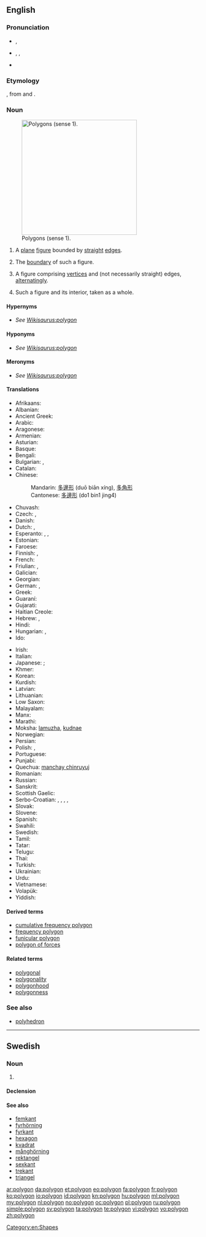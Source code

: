 {{also|Polygon}}
==English==

===Pronunciation===
* {{a|UK}} {{IPA|/ˈpɒlɪɡən/}}, {{X-SAMPA|/"pQlIg@n/}}
* {{a|US}} {{enPR|pälʹē-gän}}, {{IPA|/ˈpɑliɡɑn/}}, {{X-SAMPA|/"pAligAn/}}
* {{audio|en-us-polygon.ogg|Audio (US)}}

===Etymology===
{{etyl|grc}} {{term|sc=polytonic|πολύγωνον|tr=polygōnon}}, from {{term|sc=polytonic|πολύς|tr=polus||many}} and {{term|sc=polytonic|γωνία|tr=gōnia||angle}}.

===Noun===
{{wikipedia}}
{{en-noun}}
[[Image:Assorted polygons.svg|thumb|300px|right|Polygons (sense 1). ]]

# {{geometry}} A [[plane]] [[figure]] bounded by [[straight]] [[edge]]s.
# {{geometry}} The [[boundary]] of such a figure.
# {{geometry|more generally}} A figure comprising [[vertex|vertices]] and (not necessarily straight) edges, [[alternating]]ly.
# {{geometry}} Such a figure and its interior, taken as a whole.

====Hypernyms====
* ''See [[Wikisaurus:polygon]]''

====Hyponyms====
* ''See [[Wikisaurus:polygon]]''

====Meronyms====
* ''See [[Wikisaurus:polygon]]''

====Translations====
{{trans-top|plane figure bounded by straight edges}}
* Afrikaans: {{t-|af|poligoon}}
* Albanian: {{t-|sq|shumëkëndësh}}
* Ancient Greek: {{tø|grc|πολύγωνον|n|tr=polygonon|sc=Grek}}
* Arabic: {{t-|ar|مضلع|tr=mḍl`}}
* Aragonese: {{t-|an|poligono|m}}
* Armenian: {{t-|hy|բազմանկյուն|tr=bazmankyun}}
* Asturian: {{t-|ast|polígonu|m}}
* Basque: {{t-|eu|poligono}}
* Bengali: {{t-|bn|বহুভুজ}}
* Bulgarian: {{t-|bg|многоъгълник|m|tr=poligon}}, {{t-|bg|многоъгълник|m|alt=многоъгълник}}
* Catalan: {{t+|ca|polígon|m}}
* Chinese:
*: Mandarin: [[多邊形]] (duō biān xíng), [[多角形]]
*: Cantonese: [[多邊形]] (do1 bin1 jing4)
* Chuvash: {{tø|cv|нумай кĕтеслĕх|sc=Cyrl}}
* Czech: {{t-|cs|mnohoúhelník|m}}, {{t-|cs|polygon}}
* Danish: {{t+|da|polygon}}
* Dutch: {{t+|nl|veelhoek|m}}, {{t+|nl|polygoon|m}}
* Esperanto: {{t-|eo|plurangulo}}, {{t-|eo|plurlatero}}, {{t-|eo|poligono}}
* Estonian: {{t-|et|hulknurk}}
* Faroese: {{t-|fo|marghyrningur}}
* Finnish: {{t+|fi|monikulmio}}, {{t-|fi|polygoni}}
* French: {{t+|fr|polygone|m}}
* Friulian: {{tø|fur|poligon}}, {{tø|fur|poligonâl}}
* Galician: {{t+|gl|polígono}}
* Georgian: {{t-|ka|პენტაკონტაგონი|sc=Geor}}
* German: {{t+|de|Vieleck|n}}, {{t+|de|Polygon|n}}
* Greek: {{t+|el|πολύγωνο|n|tr=polýgono}}
* Guaraní: {{t-|gn|apyeta}}
* Gujarati: {{t-|gu|બહુભુજ|tr=bahubhuja}}
* Haitian Creole: {{tø|ht|poligòn}}
* Hebrew: {{t+|he|מצולע|m|tr=metsulá}}, {{t+|he|פוליגון|m|tr=poligón}}
* Hindi: {{t-|hi|बहुभुज|tr=bahubhuja}}
* Hungarian: {{t+|hu|poligon}}, {{t+|hu|sokszög}}
* Ido: {{t+|io|poligono}}
{{trans-mid}}
* Irish: {{t-|ga|polagán|m}}
* Italian: {{t+|it|poligono|m}}
* Japanese: {{t-|ja|多角形|tr=[[たかくけい]], takakukei/[[たかっけい]], takakkei}}; {{t-|ja|ポリゴン|tr=porigon}}
* Khmer: {{t+|km|ពហុកោណ}}
* Korean: {{t+|ko|다각형|sc=Hang}}
* Kurdish: {{t-|ku|pirgoşe|sc=ku-Arab}}
* Latvian: {{t-|lv|daudzstūris|m}}
* Lithuanian: {{t-|lt|daugiakampis|m}}
* Low Saxon: {{t-|nds|veeleck}}
* Malayalam: {{t+|ml|ബഹുഭുജം|sc=Mlym}}
* Manx: {{t-|gv|yl-lhiatteean|m}}
* Marathi: {{t-|mr|बहुकोण|tr=bahukoṇa}}
* Moksha: [[lamuzha]], [[kudnae]]
* Norwegian: {{t+|no|polygon}}
* Persian: {{t-|fa|چندضلعی|sc=Grek}}
* Polish: {{t+|pl|wielokąt|m}}, {{t-|pl|wielobok}}
* Portuguese: {{t+|pt|polígono|m}}
* Punjabi: {{t-|pa|ਬਹੁਭੁਜ|tr=bahubhuja}}
* Quechua: [[manchay chinruyuj]]
* Romanian: {{t-|ro|poligon}}
* Russian: {{t+|ru|многоугольник|tr=mnogougol'nik}}
* Sanskrit: {{t-|sa|बहुकोणः|tr=bahukoṇa}}
* Scottish Gaelic: {{t-|gd|poileagan}}
* Serbo-Croatian: {{t-|sh|mnogokut|m}}, {{t-|sh|mnogougao|m}}, {{t-|sh|višekut|m}}, {{t-|sh|višeugao|m}}, {{t-|sh|poligon|m}}
* Slovak: {{t-|sk|mnohouholník}}
* Slovene: {{t-|sl|mnogokotnik}}
* Spanish: {{t+|es|polígono|m}}
* Swahili: {{t-|sw|pembenyingi}}
* Swedish: {{t+|sv|polygon|c}}
* Tamil: {{t-|ta|பல்கோணம்}}
* Tatar: {{t-|tt|nüeş}}
* Telugu: {{t-|te|బహుభుజి|tr=bahubhuji}}
* Thai: {{t-|th|รูปหลายเหลี่ยม}}
* Turkish: {{t+|tr|çokgen}}
* Ukrainian: {{t+|uk|багатокутник}}
* Urdu: {{t-|ur|کثیرالاضلاع}}
* Vietnamese: {{t+|vi|đa giác}}
* Volapük: {{t+|vo|mödalien}}
* Yiddish: {{t-|yi|פילעק}}
{{trans-bottom}}

====Derived terms====
* [[cumulative frequency polygon]]
* [[frequency polygon]]
* [[funicular polygon]]
* [[polygon of forces]]

====Related terms====
* [[polygonal]]
* [[polygonality]]
* [[polygonhood]]
* [[polygonness]]

===See also===
* [[polyhedron]]

[[Category:en:Shapes]]

----

==Swedish==

===Noun===
{{sv-noun|g=c}}

# {{l|en|polygon}}

====Declension====
{{sv-noun-reg-er}}

====See also====
* [[femkant]]
* [[fyrhörning]]
* [[fyrkant]]
* [[hexagon]]
* [[kvadrat]]
* [[månghörning]]
* [[rektangel]]
* [[sexkant]]
* [[trekant]]
* [[triangel]]

[[ar:polygon]]
[[da:polygon]]
[[et:polygon]]
[[eo:polygon]]
[[fa:polygon]]
[[fr:polygon]]
[[ko:polygon]]
[[io:polygon]]
[[id:polygon]]
[[kn:polygon]]
[[hu:polygon]]
[[ml:polygon]]
[[my:polygon]]
[[nl:polygon]]
[[no:polygon]]
[[oc:polygon]]
[[pl:polygon]]
[[ru:polygon]]
[[simple:polygon]]
[[sv:polygon]]
[[ta:polygon]]
[[te:polygon]]
[[vi:polygon]]
[[vo:polygon]]
[[zh:polygon]]